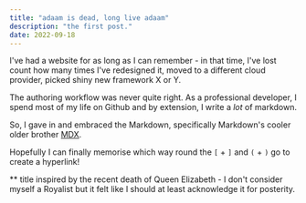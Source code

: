 ```yaml
---
title: "adaam is dead, long live adaam"
description: "the first post."
date: 2022-09-18
---
```


I've had a website for as long as I can remember - in that time, I've lost count how many times I've redesigned it, moved to a different cloud provider, picked shiny new framework X or Y.

The authoring workflow was never quite right. As a professional developer, I spend most of my life on Github and by extension, I write a _lot_ of markdown.

So, I gave in and embraced the Markdown, specifically Markdown's cooler older brother [MDX](http://mdxjs.com).

Hopefully I can finally memorise which way round the `[` + `]` and `(` + `)` go to create a hyperlink!

** title inspired by the recent death of Queen Elizabeth - I don't consider myself a Royalist but it felt like I should at least acknowledge it for posterity.

